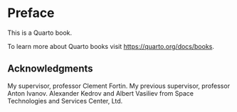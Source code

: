 # Preface {.unnumbered}

This is a Quarto book.

To learn more about Quarto books visit <https://quarto.org/docs/books>.

## Acknowledgments

My supervisor, professor Clement Fortin.
My previous supervisor, professor Anton Ivanov.
Alexander Kedrov and Albert Vasiliev from Space Technologies and Services Center, Ltd.
